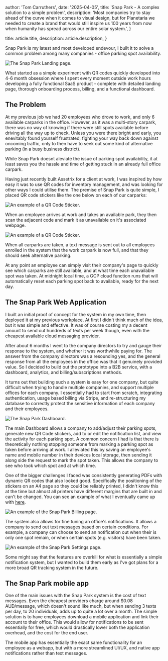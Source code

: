 
  author: 'Tom Carruthers',
  date: '2025-04-05',
  title: 'Snap Park - A complex solution to a simple problem',
  description:
    'Most companies try to stay ahead of the curve when it comes to visual design, but for Planetaria we needed to create a brand that would still inspire us 100 years from now when humanity has spread across our entire solar system.',
}

  title: article.title,
  description: article.description,
}


Snap Park is my latest and most developed endevour, I built it to solve a common problem among many companies - office parking spot availability.

<Image src={hero} alt="The Snap Park Landing page." />

What started as a simple experiment with QR codes quickly developed into 4-6 month obsession where I spent every moment outside work hours developing a fully functional SaaS product - complete with detailed landing page, thorough onboarding process, billing, and a functional dashboard.

## The Problem

At my previous job we had 20 employees who drove to work, and only 6 available carparks in the office. However, as it was a multi-story carpark, there was no way of knowing if there were still spots available before driving all the way up to check. Unless you were there bright and early, you enevitably found yourself frustrated, fighting your way back down against oncoming traffic, only to then have to seek out some kind of alternative parking (in a busy business district).

While Snap Park doesnt aleviate the issue of parking spot
availability, it at least saves you the hassle and time of getting
stuck in an already full office carpark.

Having just recently built Assetrix for a client at work, I was
inspired by how easy it was to use QR codes for inventory
management, and was looking for other ways I could utilise them.
The premise of Snap Park is quite simple, I placed QR code
stickers like the one below on each of our carparks:

<div className="flex flex-col justify-center items-center">

<Image
  src={example_sticker}
  alt="An example of a QR Code Sticker."
  className="h-[400px] w-auto"
/>
</div>

When an employee arrives at work and takes an available park, they then
scan the adjacent code and mark it as unavailable on it's
associated webpage.

<div className="flex flex-col justify-center items-center">

  <Image
    src={example_spot}
    alt="An example of a QR Code Sticker."
    className="h-auto w-[300px] border border-zinc-100"
  />
</div>

When all carparks are taken, a text message is
sent out to all employees enrolled in the system that the work
carpark is now full, and that they should seek alternative
parking.

At any point an employee can simply visit their company's page to quickly see which carparks are still available, and at what time each unavailable spot was taken. At midnight local time, a GCP cloud function runs that will automatically reset each parking spot back to available, ready for the next day.

## The Snap Park Web Application

I built an initial proof of concept for the system in my own time, then deployed it at my previous workplace. At first I didn't think much of the idea, but it was simple and effective. It was of course costing my a decent amount to send out hundreds of texts per week though, even with the cheapest available cloud messaging provider.

After about 6 months I went to the company directors to try and gauge their response to the system, and whether it was worthwhile paying for. The answer from the company directors was a resounding yes, and the general response from all the employees in the office was that it genuinely provided value. So I decided to build out the prototype into a B2B service, with a dashboard, analytics, and billing/subscriptions methods.

It turns out that building such a system is easy for one company, but quite difficult when trying to handle multiple companies, and support multiple offices for each company. I essentially had to start from scratch, integrating authentication, usage based billing via Stripe, and re-structuring my database to correctly protect the sensitive information of each company and their employees.

<Image src={dashboard_example} alt="The Snap Park Dashboard." />

The main Dashboard allows a company to add/adjust their parking spots,
generate new QR Code stickers, add to or edit the notification list, and
view the activity for each parking spot. A common concern I had is that
there is theoretically nothing stopping someone from marking a parking
spot as taken before arriving at work. I alleviated this by saving an
employee's name and mobile number in their devices local storage, then
sending it along side the request to mark the spot taken. This allows
the company to see who took which spot and at which time.

One of the bigger challenges I faced was consistently generating PDFs
with dynamic QR codes that also looked good. Specifically the
positioning of the stickers on an A4 page so they could be reliably
printed, I didn't know this at the time but almost all printers have
different margins that are built in and can't be changed. You can see an
example of what I eventually came up with <a href="/QRStickersExample.pdf" target="_blank" rel="noopener noreferrer" className="text-blue-500 cursor-pointer">here</a>.

<Image src={billing_example} alt="An example of the Snap Park Billing page." />

The system also allows for fine tuning an office's notifications. It
allows a company to send out text messages based on certain conditions.
For example, a company can choose to send an notification out when their
is only one spot remain, or when certain spots (e.g. visitors) have been
taken.

<Image
  src={settings_example}
  alt="An example of the Snap Park Settings page."
/>

Some might say that the features are overkill for what is essentially a
simple notification system, but I wanted to build them early as I've got
plans for a more broad QR tracking system in the future.

## The Snap Park mobile app

One of the main issues with the Snap Park system is the cost of text
messages. Even the cheapest providers charge around $0.08 AUD/message,
which doesn't sound like much, but when sending 3 texts per day, to 20
individuals, adds up to quite a lot over a month. The simple solution is
to have employees download a mobile application and link their account
to their office. This would allow for notifications to be sent
essentially for free, which would drastically lower both the application
overhead, and the cost for the end user.

The mobile app has essentially the exact same functionality for an
employee as a webapp, but with a more streamlined UI/UX, and native app notifications rather than text messages.
